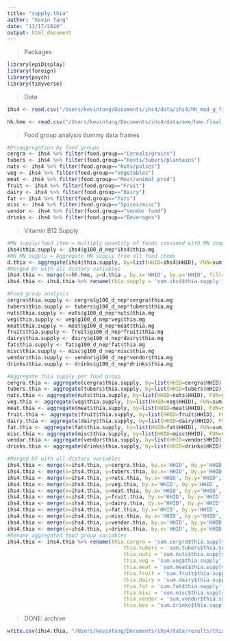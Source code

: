 ```yaml
---
title: "supply.thia"
author: "Kevin Tang"
date: "11/17/2020"
output: html_document
---
```


> Packages

```r
library(epiDisplay)
library(foreign)
library(psych)
library(tidyverse)
```

>Data

```r
ihs4 <- read.csv("/Users/kevintang/Documents/ihs4/data/ihs4/hh_mod_g_final.csv")

hh.hme <- read.csv("/Users/kevintang/Documents/ihs4/data/ame/hme.final.csv")

```


>Food group analysis dummy data frames

```r
#Disaggregation by food groups
cergra <- ihs4 %>% filter(food.group=="Cereals/grains")
tubers <- ihs4 %>% filter(food.group=="Roots/tubers/plantains")
nuts <- ihs4 %>% filter(food.group=="Nuts/pulses")
veg <- ihs4 %>% filter(food.group=="Vegetables")
meat <- ihs4 %>% filter(food.group=="Meat/animal prod")
fruit <- ihs4 %>% filter(food.group=="Fruit")
dairy <- ihs4 %>% filter(food.group=="Dairy")
fat <- ihs4 %>% filter(food.group=="Fats")
misc <- ihs4 %>% filter(food.group=="Spices/misc")
vendor <- ihs4 %>% filter(food.group=="Vendor food")
drinks <- ihs4 %>% filter(food.group=="Beverages")
```

>Vitamin B12 Supply

```r
#MN supply/food item = multiply quantity of foods consumed with MN composition of food
ihs4$thia.supply <- ihs4$g100_d_nep*ihs4$thia.mg
#HH MN supply = Aggregate MN supply from all food items 
d.thia <- aggregate(ihs4$thia.supply, by=list(HHID=ihs4$HHID), FUN=sum)
#Merged DF with all dietary variables
ihs4.thia <- merge(x=hh.hme, y=d.thia , by.x='HHID', by.y='HHID', fill=-9999, all.x = TRUE)
ihs4.thia <- ihs4.thia %>% rename(thia.supply = 'sum.ihs4$thia.supply')

#Food group analysis
cergra$thia.supply <- cergra$g100_d_nep*cergra$thia.mg
tubers$thia.supply <- tubers$g100_d_nep*tubers$thia.mg
nuts$thia.supply <- nuts$g100_d_nep*nuts$thia.mg
veg$thia.supply <- veg$g100_d_nep*veg$thia.mg
meat$thia.supply <- meat$g100_d_nep*meat$thia.mg
fruit$thia.supply <- fruit$g100_d_nep*fruit$thia.mg
dairy$thia.supply <- dairy$g100_d_nep*dairy$thia.mg
fat$thia.supply <- fat$g100_d_nep*fat$thia.mg
misc$thia.supply <- misc$g100_d_nep*misc$thia.mg
vendor$thia.supply <- vendor$g100_d_nep*vendor$thia.mg
drinks$thia.supply <- drinks$g100_d_nep*drinks$thia.mg

#Aggregate thia supply per food group
cergra.thia <- aggregate(cergra$thia.supply, by=list(HHID=cergra$HHID), FUN=sum)
tubers.thia <- aggregate(tubers$thia.supply, by=list(HHID=tubers$HHID), FUN=sum)
nuts.thia <- aggregate(nuts$thia.supply, by=list(HHID=nuts$HHID), FUN=sum)
veg.thia <- aggregate(veg$thia.supply, by=list(HHID=veg$HHID), FUN=sum)
meat.thia <- aggregate(meat$thia.supply, by=list(HHID=meat$HHID), FUN=sum)
fruit.thia <- aggregate(fruit$thia.supply, by=list(HHID=fruit$HHID), FUN=sum)
dairy.thia <- aggregate(dairy$thia.supply, by=list(HHID=dairy$HHID), FUN=sum)
fat.thia <- aggregate(fat$thia.supply, by=list(HHID=fat$HHID), FUN=sum)
misc.thia <- aggregate(misc$thia.supply, by=list(HHID=misc$HHID), FUN=sum)
vendor.thia <- aggregate(vendor$thia.supply, by=list(HHID=vendor$HHID), FUN=sum)
drinks.thia <- aggregate(drinks$thia.supply, by=list(HHID=drinks$HHID), FUN=sum)

#Merged DF with all dietary variables
ihs4.thia <- merge(x=ihs4.thia, y=cergra.thia, by.x='HHID', by.y='HHID', fill=-9999, all.x = TRUE)
ihs4.thia <- merge(x=ihs4.thia, y=tubers.thia, by.x='HHID', by.y='HHID', fill=-9999, all.x = TRUE)
ihs4.thia <- merge(x=ihs4.thia, y=nuts.thia, by.x='HHID', by.y='HHID', fill=-9999, all.x = TRUE)
ihs4.thia <- merge(x=ihs4.thia, y=veg.thia, by.x='HHID', by.y='HHID', fill=-9999, all.x = TRUE)
ihs4.thia <- merge(x=ihs4.thia, y=meat.thia, by.x='HHID', by.y='HHID', fill=-9999, all.x = TRUE)
ihs4.thia <- merge(x=ihs4.thia, y=fruit.thia, by.x='HHID', by.y='HHID', fill=-9999, all.x = TRUE)
ihs4.thia <- merge(x=ihs4.thia, y=dairy.thia, by.x='HHID', by.y='HHID', fill=-9999, all.x = TRUE)
ihs4.thia <- merge(x=ihs4.thia, y=fat.thia, by.x='HHID', by.y='HHID', fill=-9999, all.x = TRUE)
ihs4.thia <- merge(x=ihs4.thia, y=misc.thia, by.x='HHID', by.y='HHID', fill=-9999, all.x = TRUE)
ihs4.thia <- merge(x=ihs4.thia, y=vendor.thia, by.x='HHID', by.y='HHID', fill=-9999, all.x = TRUE)
ihs4.thia <- merge(x=ihs4.thia, y=drinks.thia, by.x='HHID', by.y='HHID', fill=-9999, all.x = TRUE)
#Rename aggregated food group variables
ihs4.thia <- ihs4.thia %>% rename(thia.cergra = 'sum.cergra$thia.supply',
                                      thia.tubers = 'sum.tubers$thia.supply',
                                      thia.nuts = 'sum.nuts$thia.supply',
                                      thia.veg = 'sum.veg$thia.supply',
                                      thia.meat = 'sum.meat$thia.supply',
                                      thia.fruit = 'sum.fruit$thia.supply',
                                      thia.dairy = 'sum.dairy$thia.supply',
                                      thia.fat = 'sum.fat$thia.supply',
                                      thia.misc = 'sum.misc$thia.supply',
                                      thia.vendor = 'sum.vendor$thia.supply',
                                      thia.bev = 'sum.drinks$thia.supply')

```

> DONE: archive

```r
write.csv(ihs4.thia, "/Users/kevintang/Documents/ihs4/data/results/thia.csv")
```